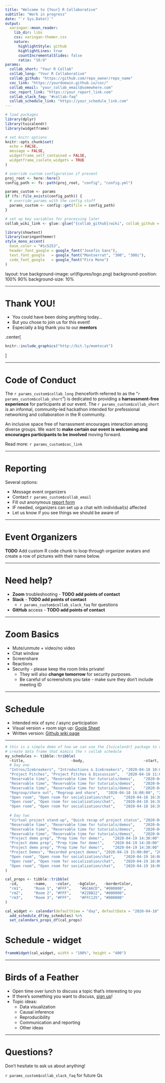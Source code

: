```yaml
---
title: "Welcome to {Your} R Collaborative"
subtitle: "Work in progress"
date: "`r Sys.Date()`"
output:
  xaringan::moon_reader:
    lib_dir: libs
    css: xaringan-themer.css
    nature:
      highlightStyle: github
      highlightLines: true
      countIncrementalSlides: false
      ratio: "16:9"
params:
  collab_short: "Your R Collab"
  collab_long: "Your R Collaborative"
  collab_github: "https://github.com/repo_owner/repo_name"
  coc_link: "https://yourdomain.github.io/coc/"
  collab_email: "your_collab_email@somewhere.com"
  coc_report_link: "https://your_report_link.com"
  collab_slack_faq: "#collab-faq"
  collab_schedule_link: "https://your_schedule_link.com"
---
```


```r
# load packages
library(dplyr)
library(tuicalendr)
library(widgetframe)

# set knitr options
knitr::opts_chunk$set(
  echo = FALSE,
  message = FALSE,
  widgetframe_self_contained = FALSE,
  widgetframe_isolate_widgets = TRUE
)

# override custom configuration if present
proj_root <- here::here()
config_path <- fs::path(proj_root, "config", "config.yml")

params_custom <- params
if (fs::file_exists(config_path)) {
  # override params with the config stuff
  params_custom <- config::get(file = config_path)
}

# set up key variables for processing later
collab_wiki_link <- glue::glue("{collab_github}/wiki", collab_github = params_custom$collab_github)
```

```r
library(showtext)
library(xaringanthemer)
style_mono_accent(
  base_color = "#1c5253",
  header_font_google = google_font("Josefin Sans"),
  text_font_google   = google_font("Montserrat", "300", "300i"),
  code_font_google   = google_font("Fira Mono")
)
```


layout: true
background-image: url(figures/logo.png)
background-position: 100% 90%
background-size: 10%

---

# Thank YOU!

* You could have been doing anything today...
* But you chose to join us for this event!
* Especially a big thank you to our **mentors**

.center[
```r
knitr::include_graphics("http://bit.ly/momtocat")
```
]

---

# Code of Conduct

The `r params_custom$collab_long` (henceforth referred to as the "`r params_custom$collab_short`") is dedicated to providing a **harrassment-free experience** for participants at our event.  The `r params_custom$collab_short` is an informal, community-led hackathon intended for prefessional networking and collaboration in the R community.

An inclusive space free of harrassment encourages interaction among diverse groups.  We want to **make certain our event is welcoming and encourages participants to be involved** moving forward.

Read more: `r params_custom$coc_link`

---

# Reporting

Several options:

* Message event organizers
* Contact `r params_custom$collab_email`
* Fill out anonymous [report form](`r params_custom$coc_report_link`)
* IF needed, organizers can set up a chat with individual(s) affected
* Let us know if you see things we should be aware of

---

# Event Organizers

**TODO** Add custom R code chunk to loop through organizer avatars and create a row of pictures with their name below.  

---

# Need help?

* __Zoom__ troubleshooting - **TODO add points of contact**
* __Slack__ -  **TODO add points of contact**
    + ``r params_custom$collab_slack_faq`` for questions
* __GitHub__ access - **TODO add points of contact**

---

# Zoom Basics

* Mute/unmute + video/no video
* Chat window
* Screenshare
* Reactions
* Security - please keep the room links private!
    + They will also __change tomorrow__ for security purposes.
    + Be careful of screenshots you take - make sure they don't include meeting ID

---

# Schedule

* Intended mix of sync / async participation
* Visual version + room sign up: [Goole Sheet](`r params_custom$collab_schedule_link`)
* Written version: [Github wiki page](`r collab_wiki_link`)

---

```r
# this is a simple demo of how we can use the {tuicalendr} package to create a javascript calendar!
# create data frame that mimics the r collab schedule 
my_schedules <- tibble::tribble(
  ~title,                     ~body,                           ~start,               ~end,                 ~calendarId, ~category,
  # Day one
  "Intros/Icebreakers", "Introductions & Icebreakers", "2020-04-18 10:00:00", "2020-04-18 11:00:00", "rm1", "time",
  "Project Pitches", "Project Pitches & Discussion",   "2020-04-18 11:00:00", "2020-04-18 12:00:00", "rm1", "time",
  "Reservable time", "Reservable time for tutorials/demos",    "2020-04-18 12:00:00", "2020-04-18 16:00:00", "rm1", "time",
  "Reservable time", "Reservable time for tutorials/demos",    "2020-04-18 12:00:00", "2020-04-18 16:00:00", "rm2", "time",
  "Reservable time", "Reservable time for tutorials/demos",    "2020-04-18 12:00:00", "2020-04-18 16:00:00", "rm3", "time",
  "Regroup/share out", "Regroup and share",   "2020-04-18 16:00:00", "2020-04-18 16:30:00", "rm1", "time",
  "Open room", "Open room for socialization/chat",    "2020-04-18 16:30:00", "2020-04-18 17:30:00", "rm1", "time",
  "Open room", "Open room for socialization/chat",    "2020-04-18 16:30:00", "2020-04-18 17:30:00", "rm2", "time",
  "Open room", "Open room for socialization/chat",    "2020-04-18 16:30:00", "2020-04-18 17:30:00", "rm3", "time",
  
  # Day two
  "Virtual project stand-up", "Quick recap of project status", "2020-04-19 9:00:00", "2020-04-19 9:30:00", "rm1", "time",
  "Reservable time", "Reservable time for tutorials/demos",    "2020-04-19 9:30:00", "2020-04-19 14:30:00", "rm1", "time",
  "Reservable time", "Reservable time for tutorials/demos",    "2020-04-19 9:30:00", "2020-04-19 14:30:00", "rm2", "time",
  "Reservable time", "Reservable time for tutorials/demos",    "2020-04-19 9:30:00", "2020-04-19 14:30:00", "rm3", "time",
  "Project demo prep", "Prep time for demo!",    "2020-04-19 14:30:00", "2020-04-19 15:00:00", "rm1", "time",
  "Project demo prep", "Prep time for demo!",    "2020-04-19 14:30:00", "2020-04-19 15:00:00", "rm2", "time",
  "Project demo prep", "Prep time for demo!",    "2020-04-19 14:30:00", "2020-04-19 15:00:00", "rm3", "time",
  "Project Demos", "Recorded project demos", "2020-04-19 15:00:00", "2020-04-19 16:00:00", "rm1", "time",
  "Open room", "Open room for socialization/chat",    "2020-04-19 16:00:00", "2020-04-19 17:30:00", "rm1", "time",
  "Open room", "Open room for socialization/chat",    "2020-04-19 16:00:00", "2020-04-19 17:30:00", "rm2", "time",
  "Open room", "Open room for socialization/chat",    "2020-04-19 16:00:00", "2020-04-19 17:30:00", "rm3", "time"
)

cal_props <- tibble::tribble(
  ~id,       ~name,    ~color,   ~bgColor,   ~borderColor,
  "rm1",     "Room 1", "#FFF",    "#6CA6CD", "#000000",
  "rm2",     "Room 2", "#FFF",    "#228B22", "#000000",
  "rm3",     "Room 3", "#FFF",    "#FFC125", "#000000"
)

cal_widget <- calendar(defaultView = "day", defaultDate = "2020-04-18", useNav = TRUE) %>%
  add_schedule_df(my_schedules) %>%
  set_calendars_props_df(cal_props)
```

# Schedule - widget

```r
frameWidget(cal_widget, width = "100%", height = "400")
```

---

# Birds of a Feather

* Open time over lunch to discuss a topic that's interesting to you
* If there's something you want to discuss, [sign up](`r params_custom$collab_schedule_link`)!
* Topic ideas:
    + Data visualization
    + Causal inference
    + Reproducibility
    + Communication and reporting
    + Other ideas
    
---

# Questions?

Don't hesitate to ask us about anything!

``r params_custom$collab_slack_faq`` for future Qs
